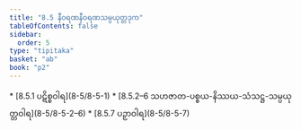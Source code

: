 ```yaml
---
title: "8.5 နီဝရဏနီဝရဏသမ္ပယုတ္တဒုက"
tableOfContents: false
sidebar:
  order: 5
type: "tipitaka"
basket: "ab"
book: "p2"
---
```



<DynamicBreadcrumb />



<TableOfContents book="p2" section="8.5">
* [8.5.1 ပဋိစ္စဝါရ](8-5/8-5-1)
* [8.5.2–6 သဟဇာတ-ပစ္စယ-နိဿယ-သံသဋ္ဌ-သမ္ပယုတ္တဝါရ](8-5/8-5-2–6)
* [8.5.7 ပဉှာဝါရ](8-5/8-5-7)
</TableOfContents>